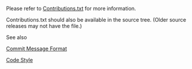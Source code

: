 Please refer to [https://edk2.svn.sourceforge.net/svnroot/edk2/trunk/edk2/MdePkg/Contributions.txt Contributions.txt] for more information.

Contributions.txt should also be available in the source tree. (Older source releases may not have the file.)

See also

[[Commit Message Format]]

[[Code Style]]
